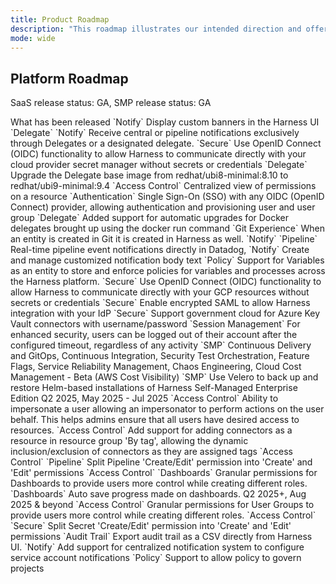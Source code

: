 ```yaml
---
title: Product Roadmap
description: "This roadmap illustrates our intended direction and offers a sneak peek at several planned features. These features have been prioritized based on valuable input directly sourced from our customers. You are welcome to submit your own product ideas to the [Harness Idea Portal](https://ideas.harness.io/)."
mode: wide
---
```


## Platform Roadmap

SaaS release status: GA, SMP release status: GA

<CardGroup cols={3}>
  <Card title="Released" icon="check" iconType="solid">
    What has been released
    <Card title="Custom banners"  href="https://developer.harness.io/docs/platform/notifications/create-and-configure-banners" iconType="solid">
    `Notify`
    Display custom banners in the Harness UI
    </Card>
    <Card title="Send notifications through Delegate"  href="https://developer.harness.io/docs/platform/notifications/centralised-notification#setting-up-notifications-management" iconType="solid">
    `Delegate` `Notify`
    Receive central or pipeline notifications exclusively through Delegates or a designated delegate.
    </Card>
    <Card title="OIDC Support for secret managers"  href="https://developer.harness.io/release-notes/platform/#version-164x" iconType="solid">
    `Secure`
    Use OpenID Connect (OIDC) functionality to allow Harness to communicate directly with your cloud provider secret manager without secrets or credentials
    </Card>
    <Card title="UBI9 upgrade"  href="https://developer.harness.io/release-notes/platform/#version-164x" iconType="solid">
    `Delegate`
    Upgrade the Delegate base image from redhat/ubi8-minimal:8.10 to redhat/ubi9-minimal:9.4
    </Card>
    <Card title="Centralized view of permissions on a resource"  href="https://developer.harness.io/release-notes/platform/#version-164x" iconType="solid">
    `Access Control`
    Centralized view of permissions on a resource
    </Card>
    <Card title="SSO with OIDC"  href="https://developer.harness.io/release-notes/platform/#version-164x" iconType="solid">
    `Authentication`
    Single Sign-On (SSO) with any OIDC (OpenID Connect) provider, allowing authentication and provisioning user and user group
    </Card>
    <Card title="Auto upgrade Harness Docker Delegate"  href="https://developer.harness.io/release-notes/platform/#version-164x" iconType="solid">
    `Delegate`
    Added support for automatic upgrades for Docker delegates brought up using the docker run command
    </Card>
    <Card title="Auto Discovery of Entities in Git"  href="https://developer.harness.io/release-notes/platform/#version-164x" iconType="solid">
    `Git Experience`
    When an entity is created in Git it is created in Harness as well.
    </Card>
    <Card title="Notifications via Datadog"  href="https://developer.harness.io/release-notes/platform/#version-164x" iconType="solid">
    `Notify` `Pipeline`
    Real-time pipeline event notifications directly in Datadog,
    </Card>
    <Card title="Customized notification body text"  href="https://developer.harness.io/release-notes/platform/#version-164x" iconType="solid">
    `Notify`
    Create and manage customized notification body text
    </Card>
    <Card title="Policy as Code for Variables"  href="https://developer.harness.io/release-notes/platform/#version-164x" iconType="solid">
    `Policy`
    Support for Variables as an entity to store and enforce policies for variables and processes across the Harness platform.
    </Card>
    <Card title="OIDC Support for GCP"  href="https://developer.harness.io/release-notes/platform/#version-164x" iconType="solid">
    `Secure`
    Use OpenID Connect (OIDC) functionality to allow Harness to communicate directly with your GCP resources without secrets or credentials
    </Card>
    <Card title="Encrypted SAML"  href="https://developer.harness.io/release-notes/platform/#version-164x" iconType="solid">
    `Secure`
    Enable encrypted SAML to allow Harness integration with your IdP
    </Card>
    <Card title="Gov cloud support for Azure Key Vault"  href="https://developer.harness.io/release-notes/platform/#version-164x" iconType="solid">
    `Secure`
    Support government cloud for Azure Key Vault connectors with username/password
    </Card>
    <Card title="Absolute session timeout"  href="https://developer.harness.io/release-notes/platform/#version-164x" iconType="solid">
    `Session Management`
    For enhanced security, users can be logged out of their account after the configured timeout, regardless of any activity
    </Card>
    <Card title="Supported modules"  href="https://developer.harness.io/release-notes/platform/#version-164x" iconType="solid">
    `SMP`
    Continuous Delivery and GitOps, Continuous Integration, Security Test Orchestration, Feature Flags, Service Reliability Management, Chaos Engineering, Cloud Cost Management - Beta (AWS Cost Visibility)
    </Card>
    <Card title="Backup and restore"  href="https://developer.harness.io/release-notes/platform/#version-164x" iconType="solid">
    `SMP`
    Use Velero to back up and restore Helm-based installations of Harness Self-Managed Enterprise Edition
    </Card>
  </Card>
  <Card title="Now" icon="clock" iconType="solid">
    Q2 2025, May 2025 - Jul 2025
    <Card title="Impersonate a user"  href="https://developer.harness.io/release-notes/platform/#version-164x" iconType="solid">
    `Access Control`
    Ability to impersonate a user allowing an impersonator to perform actions on the user behalf. This helps admins ensure that all users have desired access to resources.
    </Card>
    <Card title="Support Access control using tags for connectors"  href="https://developer.harness.io/release-notes/platform/#version-164x" iconType="solid">
    `Access Control`
    Add support for adding connectors as a resource in resource group 'By tag', allowing the dynamic inclusion/exclusion of connectors as they are assigned tags
    </Card>
    <Card title="Pipeline Create/Edit permission split"  href="https://developer.harness.io/release-notes/platform/#version-164x" iconType="solid">
    `Access Control` `Pipeline`
    Split Pipeline 'Create/Edit' permission into 'Create' and 'Edit' permissions
    </Card>
    <Card title="Granular RBAC Permissions for Dashboards"  href="https://developer.harness.io/release-notes/platform/#version-164x" iconType="solid">
    `Access Control` `Dashboards`
    Granular permissions for Dashboards to provide users more control while creating different roles.
    </Card>
    <Card title="Auto save Dashboard"  href="https://developer.harness.io/release-notes/platform/#version-164x" iconType="solid">
    `Dashboards`
    Auto save progress made on dashboards.
  </Card>
  </Card>
  <Card title="Later" icon="calendar-days" iconType="solid">
    Q2 2025+, Aug 2025 & beyond
    <Card title="Granular RBAC Permissions for User Groups"  href="https://developer.harness.io/release-notes/platform/#version-164x" iconType="solid">
    `Access Control`
    Granular permissions for User Groups to provide users more control while creating different roles.
    </Card>
    <Card title="Secret Create/Edit permission split"  href="https://developer.harness.io/release-notes/platform/#version-164x" iconType="solid">
    `Access Control` `Secure`
    Split Secret 'Create/Edit' permission into 'Create' and 'Edit' permissions
    </Card>
    <Card title="Export audit trail as CSV"  href="https://developer.harness.io/release-notes/platform/#version-164x" iconType="solid">
    `Audit Trail`
    Export audit trail as a CSV directly from Harness UI.
    </Card>
    <Card title="Notification for Service Accounts expiration"  href="https://developer.harness.io/release-notes/platform/#version-164x" iconType="solid">
    `Notify`
    Add support for centralized notification system to configure service account notifications
    </Card>
    <Card title="Policy to govern projects"  href="https://developer.harness.io/release-notes/platform/#version-164x" iconType="solid">
    `Policy`
    Support to allow policy to govern projects
    </Card>
  </Card>
</CardGroup>
